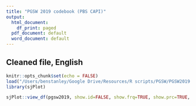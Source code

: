 ```yaml
---
title: "PGSW 2019 codebook (PBS CAPI)"
output:
  html_document:
    df_print: paged
  pdf_document: default
  word_document: default
---
```

## Cleaned file, English

```r
knitr::opts_chunk$set(echo = FALSE)
load("/Users/benstanley/Google Drive/Resources/R scripts/PGSW/PGSW2019.RData")
library(sjPlot)
```

```r
sjPlot::view_df(pgsw2019, show.id=FALSE, show.frq=TRUE, show.prc=TRUE, weight.by="weight", show.wtd.frq=TRUE, show.wtd.prc=TRUE, show.na=TRUE, use.viewer=FALSE)
```
